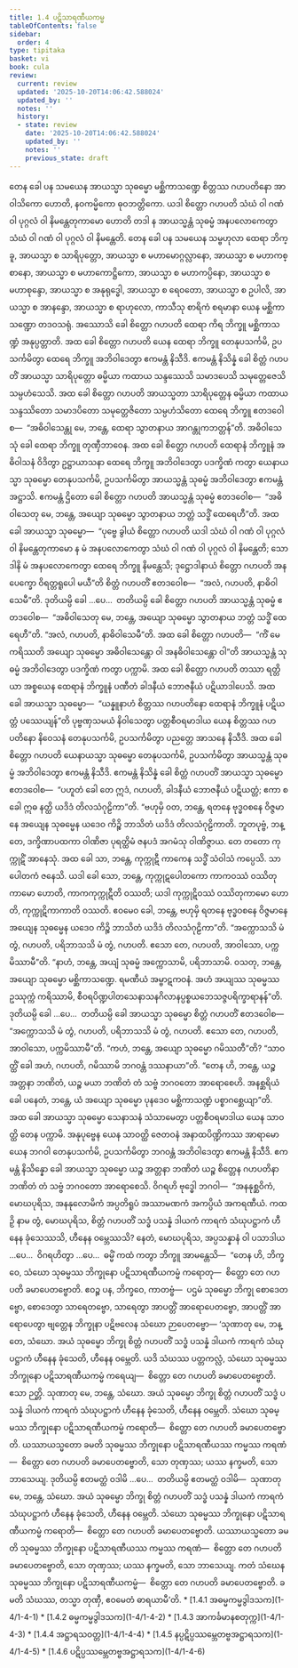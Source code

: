 ```yaml
---
title: 1.4 ပဋိသာရဏီယကမ္မ
tableOfContents: false
sidebar:
  order: 4
type: tipitaka
basket: vi
book: cula
review:
  current: review
  updated: '2025-10-20T14:06:42.588024'
  updated_by: ''
  notes: ''
  history:
  - state: review
    date: '2025-10-20T14:06:42.588024'
    updated_by: ''
    notes: ''
    previous_state: draft
---
```



<DynamicBreadcrumb />


<ReviewStatus review={frontmatter.review} showDetails={true} />

<HypothesisAnnotation frontmatter={frontmatter} />

<Division number="33" book="cula" e="ch" v="4" p="37">

<Paragraph number="168" book="cula">
တေန ခေါ ပန သမယေန အာယသ္မာ သုဓမ္မော မစ္ဆိကာသဏ္ဍေ စိတ္တဿ ဂဟပတိနော အာဝါသိကော ဟောတိ, နဝကမ္မိကော ဓုဝဘတ္တိကော. ယဒါ စိတ္တော ဂဟပတိ သံဃံ ဝါ ဂဏံ ဝါ ပုဂ္ဂလံ ဝါ နိမန္တေတုကာမော ဟောတိ တဒါ န အာယသ္မန္တံ သုဓမ္မံ အနပလောကေတွာ သံဃံ ဝါ ဂဏံ ဝါ ပုဂ္ဂလံ ဝါ နိမန္တေတိ.


</Paragraph>

<Paragraph number="169" book="cula">
တေန ခေါ ပန သမယေန သမ္ဗဟုလာ ထေရာ ဘိက္ခူ, အာယသ္မာ စ သာရိပုတ္တော, အာယသ္မာ စ မဟာမောဂ္ဂလ္လာနော, အာယသ္မာ စ မဟာကစ္စာနော, အာယသ္မာ စ မဟာကောဋ္ဌိကော, အာယသ္မာ စ မဟာကပ္ပိနော, အာယသ္မာ စ မဟာစုန္ဒော, အာယသ္မာ စ အနုရုဒ္ဓေါ, အာယသ္မာ စ ရေဝတော, အာယသ္မာ စ ဥပါလိ, အာယသ္မာ စ အာနန္ဒော, အာယသ္မာ စ ရာဟုလော, ကာသီသု စာရိကံ စရမာနာ ယေန မစ္ဆိကာသဏ္ဍော တဒဝသရုံ.


</Paragraph>

<Paragraph number="170" book="cula">
အဿောသိ ခေါ စိတ္တော ဂဟပတိ ထေရာ ကိရ ဘိက္ခူ မစ္ဆိကာသဏ္ဍံ အနုပ္ပတ္တာတိ. အထ ခေါ စိတ္တော ဂဟပတိ ယေန ထေရာ ဘိက္ခူ တေနုပသင်္ကမိ, ဥပသင်္ကမိတွာ ထေရေ ဘိက္ခူ အဘိဝါဒေတွာ ဧကမန္တံ နိသီဒိ. ဧကမန္တံ နိသိန္နံ ခေါ စိတ္တံ ဂဟပတိံ အာယသ္မာ သာရိပုတ္တော ဓမ္မိယာ ကထာယ သန္ဒဿေသိ သမာဒပေသိ သမုတ္တေဇေသိ သမ္ပဟံသေသိ.


</Paragraph>

<Paragraph number="171" book="cula">
အထ ခေါ စိတ္တော ဂဟပတိ အာယသ္မတာ သာရိပုတ္တေန ဓမ္မိယာ ကထာယ သန္ဒဿိတော သမာဒပိတော သမုတ္တေဇိတော သမ္ပဟံသိတော ထေရေ ဘိက္ခူ ဧတဒဝေါစ—  “အဓိဝါသေန္တု မေ, ဘန္တေ, ထေရာ သွာတနာယ အာဂန္တုကဘတ္တန်”တိ. အဓိဝါသေသုံ ခေါ ထေရာ ဘိက္ခူ တုဏှီဘာဝေန.


</Paragraph>

<Paragraph number="172" book="cula">
အထ ခေါ စိတ္တော ဂဟပတိ ထေရာနံ ဘိက္ခူနံ အဓိဝါသနံ ဝိဒိတွာ ဥဋ္ဌာယာသနာ ထေရေ ဘိက္ခူ အဘိဝါဒေတွာ ပဒက္ခိဏံ ကတွာ ယေနာယသ္မာ သုဓမ္မော တေနုပသင်္ကမိ, ဥပသင်္ကမိတွာ အာယသ္မန္တံ သုဓမ္မံ အဘိဝါဒေတွာ ဧကမန္တံ အဋ္ဌာသိ. ဧကမန္တံ ဌိတော ခေါ စိတ္တော ဂဟပတိ အာယသ္မန္တံ သုဓမ္မံ ဧတဒဝေါစ—  “အဓိဝါသေတု မေ, ဘန္တေ, အယျော သုဓမ္မော သွာတနာယ ဘတ္တံ သဒ္ဓိံ ထေရေဟီ”တိ. အထ ခေါ အာယသ္မာ သုဓမ္မော—  “ပုဗ္ဗေ ခွါယံ စိတ္တော ဂဟပတိ ယဒါ သံဃံ ဝါ ဂဏံ ဝါ ပုဂ္ဂလံ ဝါ နိမန္တေတုကာမော န မံ အနပလောကေတွာ သံဃံ ဝါ ဂဏံ ဝါ ပုဂ္ဂလံ ဝါ နိမန္တေတိ; သောဒါနိ မံ အနပလောကေတွာ ထေရေ ဘိက္ခူ နိမန္တေသိ; ဒုဋ္ဌောဒါနာယံ စိတ္တော ဂဟပတိ အနပေက္ခော ဝိရတ္တရူပေါ မယီ”တိ စိတ္တံ ဂဟပတိံ ဧတဒဝေါစ—  “အလံ, ဂဟပတိ, နာဓိဝါသေမီ”တိ. ဒုတိယမ္ပိ ခေါ …ပေ…  တတိယမ္ပိ ခေါ စိတ္တော ဂဟပတိ အာယသ္မန္တံ သုဓမ္မံ ဧတဒဝေါစ—  “အဓိဝါသေတု မေ, ဘန္တေ, အယျော သုဓမ္မော သွာတနာယ ဘတ္တံ သဒ္ဓိံ ထေရေဟီ”တိ. “အလံ, ဂဟပတိ, နာဓိဝါသေမီ”တိ. အထ ခေါ စိတ္တော ဂဟပတိ—  “ကိံ မေ ကရိဿတိ အယျော သုဓမ္မော အဓိဝါသေန္တော ဝါ အနဓိဝါသေန္တော ဝါ”တိ အာယသ္မန္တံ သုဓမ္မံ အဘိဝါဒေတွာ ပဒက္ခိဏံ ကတွာ ပက္ကာမိ.


</Paragraph>

</Division>
<Division number="34" book="cula" e="ch" v="4" p="38">

<Paragraph number="173" book="cula">
အထ ခေါ စိတ္တော ဂဟပတိ တဿာ ရတ္တိယာ အစ္စယေန ထေရာနံ ဘိက္ခူနံ ပဏီတံ ခါဒနီယံ ဘောဇနီယံ ပဋိယာဒါပေသိ. အထ ခေါ အာယသ္မာ သုဓမ္မော—  “ယန္နူနာဟံ စိတ္တဿ ဂဟပတိနော ထေရာနံ ဘိက္ခူနံ ပဋိယတ္တံ ပဿေယျန်”တိ ပုဗ္ဗဏှသမယံ နိဝါသေတွာ ပတ္တစီဝရမာဒါယ ယေန စိတ္တဿ ဂဟပတိနော နိဝေသနံ တေနုပသင်္ကမိ, ဥပသင်္ကမိတွာ ပညတ္တေ အာသနေ နိသီဒိ. အထ ခေါ စိတ္တော ဂဟပတိ ယေနာယသ္မာ သုဓမ္မော တေနုပသင်္ကမိ, ဥပသင်္ကမိတွာ အာယသ္မန္တံ သုဓမ္မံ အဘိဝါဒေတွာ ဧကမန္တံ နိသီဒိ. ဧကမန္တံ နိသိန္နံ ခေါ စိတ္တံ ဂဟပတိံ အာယသ္မာ သုဓမ္မော ဧတဒဝေါစ—  “ပဟူတံ ခေါ တေ ဣဒံ, ဂဟပတိ, ခါဒနီယံ ဘောဇနီယံ ပဋိယတ္တံ; ဧကာ စ ခေါ ဣဓ နတ္ထိ ယဒိဒံ တိလသံဂုဠိကာ”တိ. “ဗဟုမှိ ဝတ, ဘန္တေ, ရတနေ ဗုဒ္ဓဝစနေ ဝိဇ္ဇမာနေ အယျေန သုဓမ္မေန ယဒေဝ ကိဉ္စိ ဘာသိတံ ယဒိဒံ တိလသံဂုဠိကာတိ. ဘူတပုဗ္ဗံ, ဘန္တေ, ဒက္ခိဏာပထကာ ဝါဏိဇာ ပုရတ္ထိမံ ဇနပဒံ အဂမံသု ဝါဏိဇ္ဇာယ. တေ တတော ကုက္ကုဋိံ အာနေသုံ. အထ ခေါ သာ, ဘန္တေ, ကုက္ကုဋီ ကာကေန သဒ္ဓိံ သံဝါသံ ကပ္ပေသိ. သာ ပေါတကံ ဇနေသိ. ယဒါ ခေါ သော, ဘန္တေ, ကုက္ကုဋပေါတကော ကာကဝဿံ ဝဿိတုကာမော ဟောတိ, ကာကကုက္ကုဋီတိ ဝဿတိ; ယဒါ ကုက္ကုဋိဝဿံ ဝဿိတုကာမော ဟောတိ, ကုက္ကုဋိကာကာတိ ဝဿတိ. ဧဝမေဝ ခေါ, ဘန္တေ, ဗဟုမှိ ရတနေ ဗုဒ္ဓဝစနေ ဝိဇ္ဇမာနေ အယျေန သုဓမ္မေန ယဒေဝ ကိဉ္စိ ဘာသိတံ ယဒိဒံ တိလသံဂုဠိကာ”တိ. “အက္ကောသသိ မံ တွံ, ဂဟပတိ, ပရိဘာသသိ မံ တွံ, ဂဟပတိ. ဧသော တေ, ဂဟပတိ, အာဝါသော, ပက္ကမိဿာမီ”တိ. “နာဟံ, ဘန္တေ, အယျံ သုဓမ္မံ အက္ကောသာမိ, ပရိဘာသာမိ. ဝသတု, ဘန္တေ, အယျော သုဓမ္မော မစ္ဆိကာသဏ္ဍေ. ရမဏီယံ အမ္ဗာဋကဝနံ. အဟံ အယျဿ သုဓမ္မဿ ဥဿုက္ကံ ကရိဿာမိ, စီဝရပိဏ္ဍပါတသေနာသနဂိလာနပ္ပစ္စယဘေသဇ္ဇပရိက္ခာရာနန်”တိ. ဒုတိယမ္ပိ ခေါ …ပေ…  တတိယမ္ပိ ခေါ အာယသ္မာ သုဓမ္မော စိတ္တံ ဂဟပတိံ ဧတဒဝေါစ—  “အက္ကောသသိ မံ တွံ, ဂဟပတိ, ပရိဘာသသိ မံ တွံ, ဂဟပတိ. ဧသော တေ, ဂဟပတိ, အာဝါသော, ပက္ကမိဿာမီ”တိ. “ကဟံ, ဘန္တေ, အယျော သုဓမ္မော ဂမိဿတီ”တိ? “သာဝတ္ထိံ ခေါ အဟံ, ဂဟပတိ, ဂမိဿာမိ ဘဂဝန္တံ ဒဿနာယာ”တိ. “တေန ဟိ, ဘန္တေ, ယဉ္စ အတ္တနာ ဘဏိတံ, ယဉ္စ မယာ ဘဏိတံ တံ သဗ္ဗံ ဘဂဝတော အာရောစေဟိ. အနစ္ဆရိယံ ခေါ ပနေတံ, ဘန္တေ, ယံ အယျော သုဓမ္မော ပုနဒေဝ မစ္ဆိကာသဏ္ဍံ ပစ္စာဂစ္ဆေယျာ”တိ.


</Paragraph>

</Division>
<Division number="35" book="cula" e="ch" v="4" p="39">

<Paragraph number="174" book="cula">
အထ ခေါ အာယသ္မာ သုဓမ္မော သေနာသနံ သံသာမေတွာ ပတ္တစီဝရမာဒါယ ယေန သာဝတ္ထိ တေန ပက္ကာမိ. အနုပုဗ္ဗေန ယေန သာဝတ္ထိ ဇေတဝနံ အနာထပိဏ္ဍိကဿ အာရာမော ယေန ဘဂဝါ တေနုပသင်္ကမိ, ဥပသင်္ကမိတွာ ဘဂဝန္တံ အဘိဝါဒေတွာ ဧကမန္တံ နိသီဒိ. ဧကမန္တံ နိသိန္နော ခေါ အာယသ္မာ သုဓမ္မော ယဉ္စ အတ္တနာ ဘဏိတံ ယဉ္စ စိတ္တေန ဂဟပတိနာ ဘဏိတံ တံ သဗ္ဗံ ဘဂဝတော အာရောစေသိ.


</Paragraph>

<Paragraph number="175" book="cula">
ဝိဂရဟိ ဗုဒ္ဓေါ ဘဂဝါ—  “အနနုစ္ဆဝိကံ, မောဃပုရိသ, အနနုလောမိကံ အပ္ပတိရူပံ အဿာမဏကံ အကပ္ပိယံ အကရဏီယံ. ကထဉှိ နာမ တွံ, မောဃပုရိသ, စိတ္တံ ဂဟပတိံ သဒ္ဓံ ပသန္နံ ဒါယကံ ကာရကံ သံဃုပဋ္ဌာကံ ဟီနေန ခုံသေဿသိ, ဟီနေန ဝမ္ဘေဿသိ? နေတံ, မောဃပုရိသ, အပ္ပသန္နာနံ ဝါ ပသာဒါယ …ပေ…  ဝိဂရဟိတွာ …ပေ…  ဓမ္မိံ ကထံ ကတွာ ဘိက္ခူ အာမန္တေသိ—  “တေန ဟိ, ဘိက္ခဝေ, သံဃော သုဓမ္မဿ ဘိက္ခုနော ပဋိသာရဏီယကမ္မံ ကရောတု—  စိတ္တော တေ ဂဟပတိ ခမာပေတဗ္ဗောတိ. ဧဝဉ္စ ပန, ဘိက္ခဝေ, ကာတဗ္ဗံ—  ပဌမံ သုဓမ္မော ဘိက္ခု စောဒေတဗ္ဗော, စောဒေတွာ သာရေတဗ္ဗော, သာရေတွာ အာပတ္တိံ အာရောပေတဗ္ဗော, အာပတ္တိံ အာရောပေတွာ ဗျတ္တေန ဘိက္ခုနာ ပဋိဗလေန သံဃော ဉာပေတဗ္ဗော—


</Paragraph>

</Division>
<Division number="36" book="cula" e="ch" v="4" p="40">

<Paragraph number="176" book="cula">
‘သုဏာတု မေ, ဘန္တေ, သံဃော. အယံ သုဓမ္မော ဘိက္ခု စိတ္တံ ဂဟပတိံ သဒ္ဓံ ပသန္နံ ဒါယကံ ကာရကံ သံဃုပဋ္ဌာကံ ဟီနေန ခုံသေတိ, ဟီနေန ဝမ္ဘေတိ. ယဒိ သံဃဿ ပတ္တကလ္လံ, သံဃော သုဓမ္မဿ ဘိက္ခုနော ပဋိသာရဏီယကမ္မံ ကရေယျ—  စိတ္တော တေ ဂဟပတိ ခမာပေတဗ္ဗောတိ. ဧသာ ဉတ္တိ.


</Paragraph>

<Paragraph number="177" book="cula">
သုဏာတု မေ, ဘန္တေ, သံဃော. အယံ သုဓမ္မော ဘိက္ခု စိတ္တံ ဂဟပတိံ သဒ္ဓံ ပသန္နံ ဒါယကံ ကာရကံ သံဃုပဋ္ဌာကံ ဟီနေန ခုံသေတိ, ဟီနေန ဝမ္ဘေတိ. သံဃော သုဓမ္မဿ ဘိက္ခုနော ပဋိသာရဏီယကမ္မံ ကရောတိ—  စိတ္တော တေ ဂဟပတိ ခမာပေတဗ္ဗောတိ. ယဿာယသ္မတော ခမတိ သုဓမ္မဿ ဘိက္ခုနော ပဋိသာရဏီယဿ ကမ္မဿ ကရဏံ—  စိတ္တော တေ ဂဟပတိ ခမာပေတဗ္ဗောတိ, သော တုဏှဿ; ယဿ နက္ခမတိ, သော ဘာသေယျ.


</Paragraph>

<Paragraph number="178" book="cula">
ဒုတိယမ္ပိ ဧတမတ္ထံ ဝဒါမိ …ပေ…  တတိယမ္ပိ ဧတမတ္ထံ ဝဒါမိ—  သုဏာတု မေ, ဘန္တေ, သံဃော. အယံ သုဓမ္မော ဘိက္ခု စိတ္တံ ဂဟပတိံ သဒ္ဓံ ပသန္နံ ဒါယကံ ကာရကံ သံဃုပဋ္ဌာကံ ဟီနေန ခုံသေတိ, ဟီနေန ဝမ္ဘေတိ. သံဃော သုဓမ္မဿ ဘိက္ခုနော ပဋိသာရဏီယကမ္မံ ကရောတိ—  စိတ္တော တေ ဂဟပတိ ခမာပေတဗ္ဗောတိ. ယဿာယသ္မတော ခမတိ သုဓမ္မဿ ဘိက္ခုနော ပဋိသာရဏီယဿ ကမ္မဿ ကရဏံ—  စိတ္တော တေ ဂဟပတိ ခမာပေတဗ္ဗောတိ, သော တုဏှဿ; ယဿ နက္ခမတိ, သော ဘာသေယျ.


</Paragraph>

<Paragraph number="179" book="cula">
ကတံ သံဃေန သုဓမ္မဿ ဘိက္ခုနော ပဋိသာရဏီယကမ္မံ—  စိတ္တော တေ ဂဟပတိ ခမာပေတဗ္ဗောတိ. ခမတိ သံဃဿ, တသ္မာ တုဏှီ, ဧဝမေတံ ဓာရယာမီ’တိ.

</Paragraph>
</Division>

<TableOfContents book="cula" section="1.4">
* [1.4.1 အဓမ္မကမ္မဒွါဒသက](1-4/1-4-1)
* [1.4.2 ဓမ္မကမ္မဒွါဒသက](1-4/1-4-2)
* [1.4.3 အာကင်္ခမာနစတုက္က](1-4/1-4-3)
* [1.4.4 အဋ္ဌာရသဝတ္တ](1-4/1-4-4)
* [1.4.5 နပ္ပဋိပ္ပဿမ္ဘေတဗ္ဗအဋ္ဌာရသက](1-4/1-4-5)
* [1.4.6 ပဋိပ္ပဿမ္ဘေတဗ္ဗအဋ္ဌာရသက](1-4/1-4-6)
</TableOfContents>